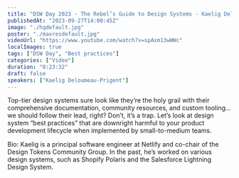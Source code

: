 ```yaml
---
title: "DSW Day 2023 - The Rebel’s Guide to Design Systems - Kaelig Deloumeau-Prigent"
publishedAt: "2023-09-27T14:00:45Z"
image: "./hqdefault.jpg"
poster: "./maxresdefault.jpg"
videoUrl: "https://www.youtube.com/watch?v=spAxm13wWWc"
localImages: true
tags: ["DSW Day", "Best practices"]
categories: ["Video"]
duration: "0:23:32"
draft: false
speakers: ["Kaelig Deloumeau-Prigent"]
---
```


Top-tier design systems sure look like they’re the holy grail with their comprehensive documentation, community resources, and custom tooling… we should follow their lead, right? Don’t, it’s a trap. Let’s look at design system “best practices” that are downright harmful to your product development lifecycle when implemented by small-to-medium teams.

Bio:
Kaelig is a principal software engineer at Netlify and co-chair of the Design Tokens Community Group. In the past, he’s worked on various design systems, such as Shopify Polaris and the Salesforce Lightning Design System.
